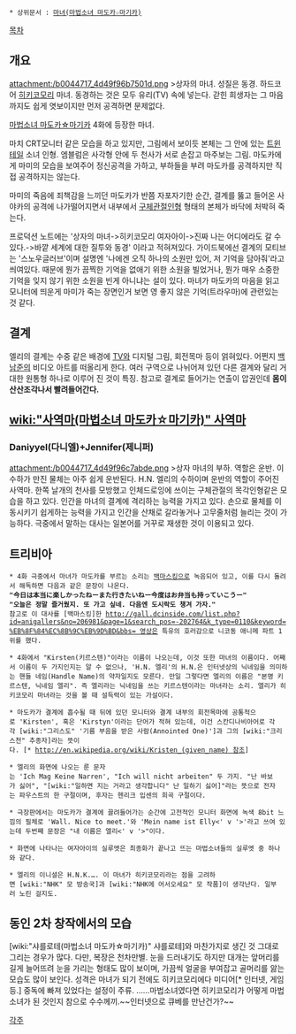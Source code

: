 {{{+1 H.N. Elly(Kirsten)}}}

 * 상위문서 : [[마녀(마법소녀 마도카☆마기카)]]

[[목차]]
== 개요 ==
attachment:/b0044717_4d49f96b7501d.png
>상자의 마녀. 성질은 동경. 하드코어 [[히키코모리]] 마녀. 동경하는 것은 모두 유리(TV) 속에 넣는다. 갇힌 희생자는 그 마음까지도 쉽게 엿보이지만 먼저 공격하면 문제없다.

[[마법소녀 마도카☆마기카]] 4화에 등장한 마녀.

마치 CRT모니터 같은 모습을 하고 있지만, 그림에서 보이듯 본체는 그 안에 있는 [[트윈테일]] 소녀 인형. 엠블럼은 사각형 안에 두 천사가 서로 손잡고 마주보는 그림. 마도카에게 마미의 모습을 보여주어 정신공격을 가하고, 부하들을 부려 마도카를 공격하지만 직접 공격하지는 않는다.

마미의 죽음에 죄책감을 느끼던 마도카가 반쯤 자포자기한 순간, 결계를 뚫고 들어온 사야카의 공격에 나가떨어지면서 내부에서 [[구체관절인형]] 형태의 본체가 바닥에 처박혀 죽는다.

프로덕션 노트에는 '상자의 마녀->히키코모리 여자아이->진짜 나는 어디에라도 갈 수 있다.->바깥 세계에 대한 질투와 동경' 이라고 적혀져있다. 가이드북에선 결계의 모티브는 '스노우글러브'이며 설명엔 '나에겐 오직 하나의 소원만 있어, 저 기억을 담아줘'라고 씌여있다. 때문에 뭔가 끔찍한 기억을 없애기 위한 소원을 빌었거나, 뭔가 매우 소중한 기억을 잊지 않기 위한 소원을 빈게 아니냐는 설이 있다. 마녀가 마도카의 마음을 읽고 모니터에 띄운게 마미가 죽는 장면인거 보면 영 좋지 않은 기억(트라우마)에 관련있는 것 같다.

== 결계 ==
엘리의 결계는 수중 같은 배경에 [[TV]]와 디지털 그림, 회전목마 등이 얽혀있다. 어쩐지 [[백남준]]의 비디오 아트를 떠올리게 한다. 여러 구역으로 나뉘어져 있던 다른 결계와 달리 거대한 원통형 하나로 이루어 진 것이 특징. 참고로 결계로 들어가는 연출이 압권인데 '''몸이 산산조각나서 빨려들어간다.'''

== [[wiki:"사역마(마법소녀 마도카☆마기카)" 사역마]] ==
=== Daniyyel(다니엘)+Jennifer(제니퍼) ===
attachment:/b0044717_4d49f96c7abde.png
>상자 마녀의 부하. 역할은 운반. 이 수하가 만진 물체는 아주 쉽게 운반된다.
H.N. 엘리의 수하이며 운반의 역할이 주어진 사역마.
한쪽 날개의 천사를 모방했고 인체드로잉에 쓰이는 구체관절의 목각인형같은 모습을 하고 있다. 인간을 마녀의 결계에 격리하는 능력을 가지고 있다. 손으로 물체를 이동시키기 쉽게하는 능력을 가지고 인간을 산채로 갈라놓거나 고무줄처럼 늘리는 것이 가능하다. 극중에서 말하는 대사는 일본어를 거꾸로 재생한 것이 이용되고 있다.

== 트리비아 ==
 * 4화 극중에서 마녀가 마도카를 부르는 소리는 [[백마스킹]]으로 녹음되어 있고, 이를 다시 돌려서 해독하면 다음과 같은 문장이 나온다.
 '''"今日は本当に楽しかったねーまた行きたいねー今度はお弁当も持っていこうー"'''
 '''"오늘은 정말 즐거웠지. 또 가고 싶네. 다음엔 도시락도 챙겨 가자."'''
 참고로 이 대사를 [백마스킹]한 [[http://gall.dcinside.com/list.php?id=anigallers&no=206981&page=1&search_pos=-202764&k_type=0110&keyword=%EB%8F%84%EC%8B%9C%EB%9D%BD&bbs= 영상]]은 특유의 호러감으로 니코동 애니메 파트 1위를 했다.

 * 4화에서 "Kirsten(키르스텐)"이라는 이름이 나오는데, 이것 또한 마녀의 이름이다. 어째서 이름이 두 가지인지는 알 수 없으나, 'H.N. 엘리'의 H.N.은 인터넷상의 닉네임을 의미하는 핸들 네임(Handle Name)의 약자일지도 모른다. 만일 그렇다면 엘리의 이름은 "본명 키르스텐, 닉네임 엘리". 즉 엘리라는 닉네임을 쓰는 키르스텐이라는 마녀라는 소리. 엘리가 히키코모리 마녀라는 것을 볼 때 설득력이 있는 가설이다.

 * 마도카가 결계에 흡수될 때 뒤에 있던 모니터와 결계 내부의 회전목마에 공통적으로 'Kirsten', 혹은 'Kirstyn'이라는 단어가 적혀 있는데, 이건 스칸디나비아어로 각각 [wiki:"그리스도" '기름 부음을 받은 사람(Annointed One)']과 그의 [wiki:"크리스천" 추종자]라는 뜻이다. [* [[http://en.wikipedia.org/wiki/Kristen_(given_name) 참조]]]

 * 엘리의 화면에 나오는 룬 문자는 'Ich Mag Keine Narren', "Ich will nicht arbeiten" 두 가지. "난 바보가 싫어", "[wiki:"일하면 지는 거라고 생각합니다" 난 일하기 싫어]"라는 뜻으로 전자는 파우스트의 한 구절이며, 후자는 헨리크 입센의 희곡 구절이다.

 * 극장판에서는 마도카가 결계에 끌려들어가는 순간에 고전적인 모니터 화면에 녹색 8bit 느낌의 필체로 'Wall. Nice to meet.'와 'Mein name ist Elly<' v '>'라고 쓰여 있는데 두번째 문장은 "내 이름은 엘리<' v '>"이다.

 * 화면에 나타나는 여자아이의 실루엣은 최종화가 끝나고 뜨는 마법소녀들의 실루엣 중 하나와 같다.

 * 엘리의 이니셜은 H.N.K.…. 이 마녀가 히키코모리라는 점을 고려하면 [wiki:"NHK" 모 방송국]과 [wiki:"NHK에 어서오세요" 모 작품]이 생각난다. 일부러 노린 걸지도.

== 동인 2차 창작에서의 모습 ==
[wiki:"샤를로테(마법소녀 마도카☆마기카)" 샤를로테]와 마찬가지로 생긴 것 그대로 그리는 경우가 많다. 다만, 복장은 천차만별. 눈을 드러내기도 하지만 대개는 앞머리를 길게 늘어뜨려 눈을 가리는 형태도 많이 보이며, 가끔씩 얼굴을 부여잡고 골머리를 앓는 모습도 많이 보인다. 성격은 마녀가 되기 전에도 히키코모리에다 미디어[* 인터넷, 게임 등.] 중독에 빠져 있었다는 설정이 주류. ……마법소녀였다면 히키코모리가 어떻게 마법소녀가 된 것인지 참으로 수수께끼.~~인터넷으로 큐베를 만난건가?~~

[[각주]]
